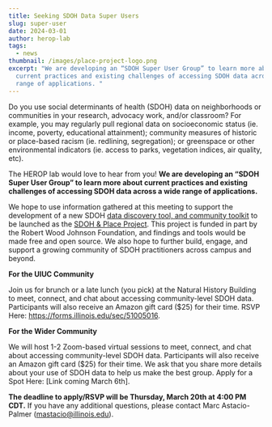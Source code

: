 ```yaml
---
title: Seeking SDOH Data Super Users
slug: super-user
date: 2024-03-01
author: herop-lab
tags:
  - news
thumbnail: /images/place-project-logo.png
excerpt: "We are developing an “SDOH Super User Group” to learn more about
  current practices and existing challenges of accessing SDOH data across a wide
  range of applications. "
---
```

Do you use social determinants of health (SDOH) data on neighborhoods or communities in your research, advocacy work, and/or classroom? For example, you may regularly pull regional data on socioeconomic status (ie. income, poverty, educational attainment); community measures of historic or place-based racism (ie. redlining, segregation); or greenspace or other environmental indicators (ie. access to parks, vegetation indices, air quality, etc). 

The HEROP lab would love to hear from you! **We are developing an “SDOH Super User Group” to learn more about current practices and existing challenges of accessing SDOH data across a wide range of applications.** 

We hope to use information gathered at this meeting to support the development of a new SDOH [data discovery tool, and community toolkit](https://sdohplace.org/news/introducing-the-sdoh-place-project) to be launched as the [SDOH & Place Project](https://sdohplace.org/). This project is funded in part by the Robert Wood Johnson Foundation, and findings and tools would be made free and open source. We also hope to further build, engage, and support a growing community of SDOH practitioners across campus and beyond. 

**For the UIUC Community**

Join us for brunch or a late lunch (you pick) at the Natural History Building to meet, connect, and chat about accessing community-level SDOH data. Participants will also receive an Amazon gift card ($25) for their time. RSVP Here: <https://forms.illinois.edu/sec/51005016>. 

**For the Wider Community**

We will host 1-2 Zoom-based virtual sessions to meet, connect, and chat about accessing community-level SDOH data. Participants will also receive an Amazon gift card ($25) for their time. We ask that you share more details about your use of SDOH data to help us make the best group.  Apply for a Spot Here: \[Link coming March 6th]. 

**The deadline to apply/RSVP will be Thursday, March 20th at 4:00 PM CDT.** If you have any additional questions, please contact Marc Astacio-Palmer (mastacio@illinois.edu).
